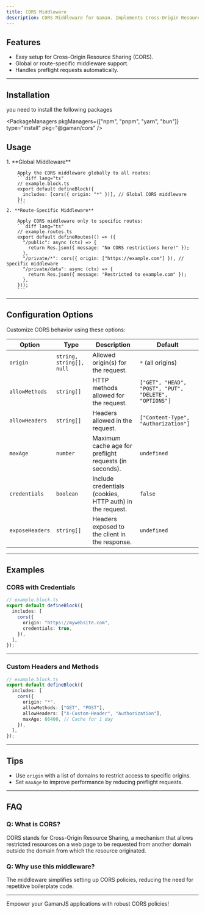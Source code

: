 ```yaml
---
title: CORS Middleware
description: CORS Middleware for Gaman. Implements Cross-Origin Resource Sharing (CORS) with customizable options.
---
```


## Features

- Easy setup for Cross-Origin Resource Sharing (CORS).
- Global or route-specific middleware support.
- Handles preflight requests automatically.

---

## Installation

you need to install the following packages


<PackageManagers
  pkgManagers={["npm", "pnpm", "yarn", "bun"]}
  type="install"
  pkg="@gaman/cors"
/>

## Usage


<Steps>
    1. **Global Middleware**

        Apply the CORS middleware globally to all routes:
        ```diff lang="ts"
        // example.block.ts
        export default defineBlock({
          includes: [cors({ origin: "*" })], // Global CORS middleware
        });
        ```
    2. **Route-Specific Middleware**

        Apply CORS middleware only to specific routes:
        ```diff lang="ts"
        // example.routes.ts
        export default defineRoutes(() => ({
          "/public": async (ctx) => {
            return Res.json({ message: "No CORS restrictions here!" });
          },
          "/private/*": cors({ origin: ["https://example.com"] }), // Specific middleware
          "/private/data": async (ctx) => {
            return Res.json({ message: "Restricted to example.com" });
          },
        }));
        ```
</Steps>


---

## Configuration Options

Customize CORS behavior using these options:

| Option          | Type                     | Description                                              | Default                                               |
| --------------- | ------------------------ | -------------------------------------------------------- | ----------------------------------------------------- |
| `origin`        | `string, string[], null` | Allowed origin(s) for the request.                       | `*` (all origins)                                     |
| `allowMethods`  | `string[]`               | HTTP methods allowed for the request.                    | `["GET", "HEAD", "POST", "PUT", "DELETE", "OPTIONS"]` |
| `allowHeaders`  | `string[]`               | Headers allowed in the request.                          | `["Content-Type", "Authorization"]`                   |
| `maxAge`        | `number`                 | Maximum cache age for preflight requests (in seconds).   | `undefined`                                           |
| `credentials`   | `boolean`                | Include credentials (cookies, HTTP auth) in the request. | `false`                                               |
| `exposeHeaders` | `string[]`               | Headers exposed to the client in the response.           | `undefined`                                           |

---

## Examples

### **CORS with Credentials**

```ts
// example.block.ts
export default defineBlock({
  includes: [
    cors({
      origin: "https://mywebsite.com",
      credentials: true,
    }),
  ],
});
```

---

### **Custom Headers and Methods**

```ts
// example.block.ts
export default defineBlock({
  includes: [
    cors({
      origin: "*",
      allowMethods: ["GET", "POST"],
      allowHeaders: ["X-Custom-Header", "Authorization"],
      maxAge: 86400, // Cache for 1 day
    }),
  ],
});
```

---

## Tips

- Use `origin` with a list of domains to restrict access to specific origins.
- Set `maxAge` to improve performance by reducing preflight requests.

---

## FAQ

### **Q: What is CORS?**

CORS stands for Cross-Origin Resource Sharing, a mechanism that allows restricted resources on a web page to be requested from another domain outside the domain from which the resource originated.

### **Q: Why use this middleware?**

The middleware simplifies setting up CORS policies, reducing the need for repetitive boilerplate code.

---

Empower your GamanJS applications with robust CORS policies!

